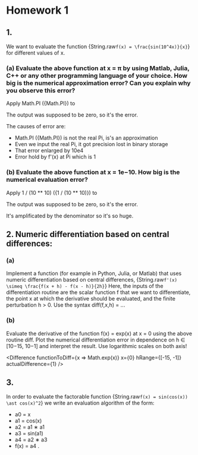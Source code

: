 
# Homework 1

## 1.

We want to evaluate the function
<InlineMath>
  {String.raw`f(x) = \frac{sin(10^4x)}{x}`}
</InlineMath>
for different values of x.

### (a) Evaluate the above function at x = π by using Matlab, Julia, C++ or any other programming language of your choice. How big is the numerical approximation error? Can you explain why you observe this error?

<div>Apply Math.PI ({Math.PI}) to </div>
<DisplayNumericalErrors value={Math.PI} />

The output was supposed to be zero, so it's the error.

The causes of error are:

- Math.PI ({Math.PI}) is not the real Pi, is's an approximation
- Even we input the real Pi, it got precision lost in binary storage
- That error enlarged by 10e4
- Error hold by f'(x) at Pi which is 1

### (b) Evaluate the above function at x = 1e−10. How big is the numerical evaluation error?

<div>Apply 1 / (10 ** 10) ({1 / (10 ** 10)}) to </div>
<DisplayNumericalErrors value={1 / (10 ** 10)} />

The output was supposed to be zero, so it's the error.

It's amplificated by the denominator so it's so huge.

## 2. Numeric differentiation based on central differences:

### (a)
Implement a function (for example in Python, Julia, or Matlab) that uses numeric differentiation based on central differences,
<InlineMath>
  {String.raw`f'(x) \simeq \frac{f(x + h) - f(x - h)}{2h}`}
</InlineMath>
Here, the inputs of the differentiation routine are the scalar function f that we want to differentiate, the point x at which the derivative should be evaluated, and the finite perturbation h > 0. Use the syntax diff(f,x,h) = ...

<Difference />

### (b)

Evaluate the derivative of the function f(x) = exp(x) at x = 0 using the above routine diff. Plot the numerical differentiation error in dependence on h ∈ [10−15, 10−1] and interpret the result. Use logarithmic scales on both axis!

<Difference functionToDiff={x => Math.exp(x)} x={0} hRange={[-15, -1]} actualDifference={1} />

## 3.

In order to evaluate the factorable function
<InlineMath>
  {String.raw`f(x) = sin(cos(x)) \ast cos(x)^2`}
</InlineMath>
we write an evaluation algorithm of the form:

- a0 = x
- a1 = cos(x)
- a2 = a1 ∗ a1
- a3 = sin(a1)
- a4 = a2 ∗ a3
- f(x) = a4 .